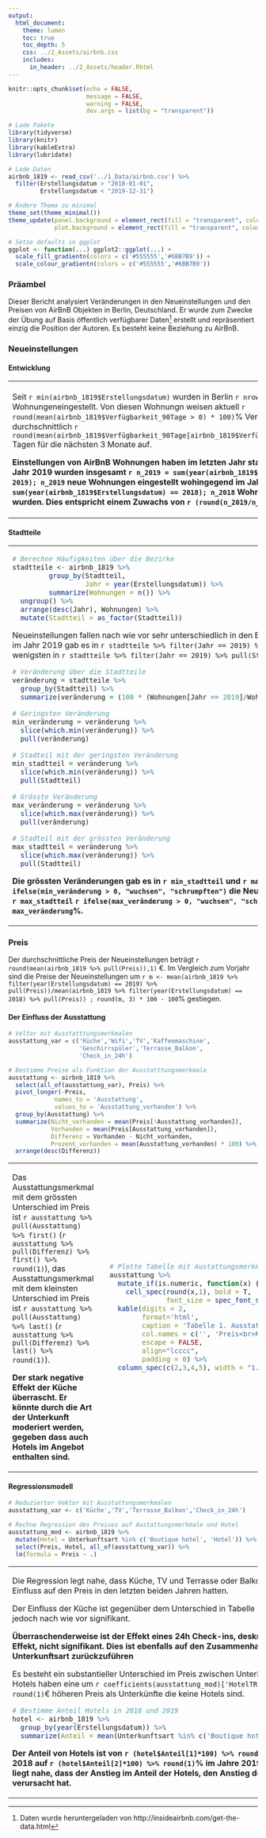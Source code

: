 ```yaml
---
output:
  html_document:
    theme: lumen
    toc: true
    toc_depth: 5
    css: ../2_Assets/airbnb.css
    includes:
      in_header: ../2_Assets/header.Rhtml
---
```


```r
knitr::opts_chunk$set(echo = FALSE, 
                      message = FALSE, 
                      warning = FALSE, 
                      dev.args = list(bg = "transparent"))

# Lade Pakete
library(tidyverse)
library(knitr)
library(kableExtra)
library(lubridate)

# Lade Daten
airbnb_1819 <- read_csv('../1_Data/airbnb.csv') %>% 
  filter(Erstellungsdatum > "2018-01-01", 
         Erstellungsdatum < "2019-12-31")

# Ändere Thema zu minimal
theme_set(theme_minimal())
theme_update(panel.background = element_rect(fill = "transparent", colour = NA),
             plot.background = element_rect(fill = "transparent", colour = NA))

# Setze defaults in ggplot
ggplot <- function(...) ggplot2::ggplot(...) + 
  scale_fill_gradientn(colors = c('#555555','#6BB7B9')) + 
  scale_colour_gradientn(colors = c('#555555','#6BB7B9'))

```

### Präambel

Dieser Bericht analysiert Veränderungen in den Neueinstellungen und den Preisen von AirBnB Objekten in Berlin, Deutschland. Er wurde zum Zwecke der Übung auf Basis öffentlich verfügbarer Daten^[Daten wurde heruntergeladen von http://insideairbnb.com/get-the-data.html] erstellt und repräsentiert einzig die Position der Autoren. Es besteht keine Beziehung zu AirBnB.   

### Neueinstellungen

#### Entwicklung

<table>
  <col width = 40%>
  <col width = 10%>
  <col width = 50%>
  <tr>
  <td>
  
Seit `r min(airbnb_1819$Erstellungsdatum)` wurden in Berlin `r nrow(airbnb_1819)` Airbnb Wohnungeneingestellt. Von diesen Wohnungn weisen aktuell `r round(mean(airbnb_1819$Verfügbarkeit_90Tage > 0) * 100)`% Verfügbarkeiten von durchschnittlich `r round(mean(airbnb_1819$Verfügbarkeit_90Tage[airbnb_1819$Verfügbarkeit_90Tage>0]),1)` Tagen für die nächsten 3 Monate auf.

**Einstellungen von AirBnB Wohnungen haben im letzten Jahr stark zugenommen. Im Jahr 2019 wurden insgesamt `r n_2019 = sum(year(airbnb_1819$Erstellungsdatum) == 2019); n_2019` neue Wohnungen eingestellt wohingegend im Jahr 2018 nur `r n_2018 = sum(year(airbnb_1819$Erstellungsdatum) == 2018); n_2018` Wohnungen eingestellt wurden. Dies entspricht einem Zuwachs von `r (round(n_2019/n_2018, 2) - 1)*100`%.**
  
  </td>
  <td>
  
  </td>
  <td>

```r

# Plotte Häufigkeiten
ggplot(airbnb_1819 %>% 
         group_by(Jahr = year(Erstellungsdatum), 
                  Monat_tmp = month(Erstellungsdatum)) %>% 
         summarize(
           Monat = as_factor(paste(first(Jahr), first(Monat_tmp), sep = '-')),
           Wohnungen = n()), 
       aes(x = Monat, y = Wohnungen, fill = Jahr)) + 
  geom_bar(stat = 'identity', position = 'dodge') + 
  theme(legend.position = 'none',
        axis.text.x = element_text(angle = 45, hjust = 1)) 

# Ergänze caption
cap = "<center>Figure 1. Neueinstellungen pro Monat</center>"

```

  </td>
  </tr>
</table>

#### Stadtteile

<table>
<col width = 40%>
<col width = 10%>
<col width = 50%>
<tr>
  <td>

```r
# Berechne Häufigkeiten über die Bezirke
stadtteile <- airbnb_1819 %>% 
         group_by(Stadtteil, 
                  Jahr = year(Erstellungsdatum)) %>% 
         summarize(Wohnungen = n()) %>% 
  ungroup() %>% 
  arrange(desc(Jahr), Wohnungen) %>% 
  mutate(Stadtteil = as_factor(Stadtteil))
```

Neueinstellungen fallen nach wie vor sehr unterschiedlich in den Bezirke aus. Die meisten Neueinstellungen im Jahr 2019 gab es in `r stadtteile %>% filter(Jahr == 2019) %>% pull(Stadtteil) %>% last()`, die wenigsten in `r stadtteile %>% filter(Jahr == 2019) %>% pull(Stadtteil) %>% first()`.   
 
```r
# Veränderung über die Stadtteile
veränderung = stadtteile %>% 
  group_by(Stadtteil) %>% 
  summarize(veränderung = (100 * (Wohnungen[Jahr == 2019]/Wohnungen[Jahr == 2018] - 1)) %>% round(1))

# Geringsten Veränderung
min_veränderung = veränderung %>% 
  slice(which.min(veränderung)) %>% 
  pull(veränderung)

# Stadteil mit der geringsten Veränderung
min_stadtteil = veränderung %>% 
  slice(which.min(veränderung)) %>% 
  pull(Stadtteil)

# Grösste Veränderung
max_veränderung = veränderung %>% 
  slice(which.max(veränderung)) %>% 
  pull(veränderung)

# Stadteil mit der grössten Veränderung
max_stadtteil = veränderung %>% 
  slice(which.max(veränderung)) %>% 
  pull(Stadtteil)
```

**Die grössten Veränderungen gab es in `r min_stadtteil` und `r max_stadtteil`. In `r min_stadtteil` `r ifelse(min_veränderung > 0, "wuchsen", "schrumpften")` die Neueinstellungen um `r min_veränderung`%, in `r max_stadtteil` `r ifelse(max_veränderung > 0, "wuchsen", "schrumpften")` die Neueinstellungen um `r max_veränderung`%.**


  </td>
  <td>
  </td>
  <td>

```r
# Plotte Häufigkeieten der Stadtteile
ggplot(stadtteile, 
       aes(y = Stadtteil, x = Wohnungen, group = Jahr, fill = Jahr)) + 
  geom_bar(stat = 'identity', position = 'dodge') + 
  theme(legend.position = 'none') + labs(y='')

# Ergänze caption
cap = "<center>Figure 2. Neueinstellungen pro Bezirk</center>"
```

  </td>
  </tr>
</table>

### Preis

Der durchschnittliche Preis der Neueinstellungen beträgt `r round(mean(airbnb_1819 %>% pull(Preis)),1)` €. Im Vergleich zum Vorjahr sind die Preise der Neueinstellungen um `r m <- mean(airbnb_1819 %>% filter(year(Erstellungsdatum) == 2019) %>% pull(Preis))/mean(airbnb_1819 %>% filter(year(Erstellungsdatum) == 2018) %>% pull(Preis)) ; round(m, 3) * 100 - 100`% gestiegen.

#### Der Einfluss der Ausstattung

```r
# Veltor mit Ausstatttungsmerkmalen
ausstattung_var = c('Küche','Wifi','TV','Kaffeemaschine',
                    'Geschirrspüler','Terrasse_Balkon',
                    'Check_in_24h')

# Bestimme Preise als Funktion der Ausstatttungsmerkmale
ausstattung <- airbnb_1819 %>% 
  select(all_of(ausstattung_var), Preis) %>%
  pivot_longer(-Preis,
             names_to = 'Ausstattung',
             values_to = 'Ausstattung_vorhanden') %>% 
  group_by(Ausstattung) %>% 
  summarize(Nicht_vorhanden = mean(Preis[!Ausstattung_vorhanden]),
            Vorhanden = mean(Preis[Ausstattung_vorhanden]),
            Differenz = Vorhanden - Nicht_vorhanden, 
            Prozent_vorhanden = mean(Ausstattung_vorhanden) * 100) %>% 
  arrange(desc(Differenz)) 
```

<table width=100%>
<col width = 25%>
<col width = 10%>
<col width = 65%>
<tr>
  <td>
  
Das Ausstattungsmerkmal mit dem grössten Unterschied im Preis ist `r ausstattung %>% pull(Ausstattung) %>% first()` (`r ausstattung %>% pull(Differenz) %>% first() %>% round(1)`), das Ausstattungsmerkmal mit dem kleinsten Unterschied im Preis ist `r ausstattung %>% pull(Ausstattung) %>% last()` (`r ausstattung %>% pull(Differenz) %>% last() %>% round(1)`). 
  
<b>Der stark negative Effekt der Küche überrascht. Er könnte durch die Art der Unterkunft moderiert werden, gegeben dass auch Hotels im Angebot enthalten sind.</b>  
  
  </td>
  <td>
  </td>
  <td>

```r
# Plotte Tabelle mit Austattungsmerkmalen
ausstattung %>% 
  mutate_if(is.numeric, function(x) {
    cell_spec(round(x,1), bold = T, 
              font_size = spec_font_size(x, begin=10, end=16))}) %>%
  kable(digits = 2,
        format='html', 
        caption = 'Tabelle 1. Ausstattung und Einfluss auf den Preis', 
        col.names = c('', 'Preis<br>Nicht-vorh.', 'Preis<br>vorh.','Differenz','Prozent<br>vorh.'),
        escape = FALSE,
        align="lcccc",
        padding = 0) %>% 
  column_spec(c(2,3,4,5), width = "1.2in") 
```

  </td>
  </tr>
</table>

#### Regressionsmodell

```r
# Reduzierter Vektor mit Ausstattungsmerkmalen
ausstattung_var <- c('Küche','TV','Terrasse_Balkon','Check_in_24h')

# Rechne Regression des Preises auf Austattungsmerkmale und Hotel
ausstattung_mod <- airbnb_1819 %>% 
  mutate(Hotel = Unterkunftsart %in% c('Boutique hotel', 'Hotel')) %>% 
  select(Preis, Hotel, all_of(ausstattung_var)) %>% 
  lm(formula = Preis ~ .)
```

<table width=100%>
<col width = 50%>
<col width = 10%>
<col width = 40%>
<tr>
  <td>
  
Die Regression legt nahe, dass Küche, TV und Terrasse oder Balkon den grössten Einfluss auf den Preis in den letzten beiden Jahren hatten. 
  
Der Einfluss der Küche ist gegenüber dem Unterschied in Tabelle 1 gesunken, jedoch nach wie vor signifikant. 
  
<b>Überraschenderweise ist der Effekt eines 24h Check-ins, deskriptiv der grösste Effekt, nicht signifikant. Dies ist ebenfalls auf den Zusammenhang zur Unterkunftsart zurückzuführen</b>
  
Es besteht ein substantieller Unterschied im Preis zwischen Unterkunftsarten. Hotels haben eine um `r coefficients(ausstattung_mod)['HotelTRUE'] %>% round(1)`€ höheren Preis als Unterkünfte die keine Hotels sind.  
  
```r
# Bestimme Anteil Hotels in 2018 und 2019
hotel <- airbnb_1819 %>% 
  group_by(year(Erstellungsdatum)) %>% 
  summarize(Anteil = mean(Unterkunftsart %in% c('Boutique hotel', 'Hotel'))) 
```

<b>Der Anteil von Hotels ist von `r (hotel$Anteil[1]*100) %>% round(1)`% im Jahre 2018 auf `r (hotel$Anteil[2]*100) %>% round(1)`% im Jahre 2019 gestiegen. Es liegt nahe, dass der Anstieg im Anteil der Hotels, den Anstieg der Objektpreise verursacht hat. 

  
  </td>
  <td>
  </td>
  <td>

```r
# Tabelle mit ergebnissen der Regression
sjPlot::tab_model(ausstattung_mod,
                  pred.labels = c('Achsenabschnitt', names(ausstattung)[-1]),
                  title = 'Table 2. Regression des Preises auf die Ausstattung.',
                  CSS = list(css.caption = "font-weight:500", 
                             css.table = "width: auto; margin-right: 0px;margin-left: auto;"))
```

  </td>
  </tr>
</table>
